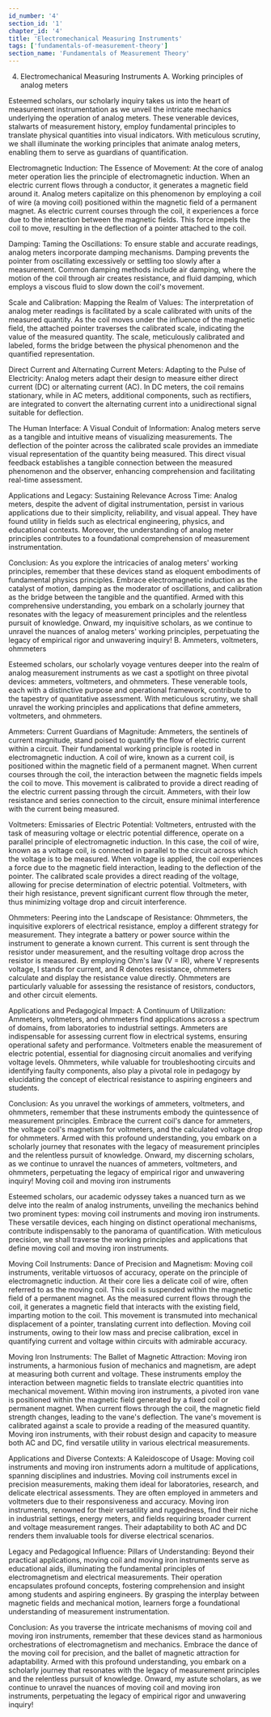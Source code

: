 ```yaml
---
id_number: '4'
section_id: '1'
chapter_id: '4'
title: 'Electromechanical Measuring Instruments'
tags: ['fundamentals-of-measurement-theory']
section_name: 'Fundamentals of Measurement Theory'
---
```


4. Electromechanical Measuring Instruments
A. Working principles of analog meters

Esteemed scholars, our scholarly inquiry takes us into the heart of measurement instrumentation as we unveil the intricate mechanics underlying the operation of analog meters. These venerable devices, stalwarts of measurement history, employ fundamental principles to translate physical quantities into visual indicators. With meticulous scrutiny, we shall illuminate the working principles that animate analog meters, enabling them to serve as guardians of quantification.

Electromagnetic Induction: The Essence of Movement:
At the core of analog meter operation lies the principle of electromagnetic induction. When an electric current flows through a conductor, it generates a magnetic field around it. Analog meters capitalize on this phenomenon by employing a coil of wire (a moving coil) positioned within the magnetic field of a permanent magnet. As electric current courses through the coil, it experiences a force due to the interaction between the magnetic fields. This force impels the coil to move, resulting in the deflection of a pointer attached to the coil.

Damping: Taming the Oscillations:
To ensure stable and accurate readings, analog meters incorporate damping mechanisms. Damping prevents the pointer from oscillating excessively or settling too slowly after a measurement. Common damping methods include air damping, where the motion of the coil through air creates resistance, and fluid damping, which employs a viscous fluid to slow down the coil's movement.

Scale and Calibration: Mapping the Realm of Values:
The interpretation of analog meter readings is facilitated by a scale calibrated with units of the measured quantity. As the coil moves under the influence of the magnetic field, the attached pointer traverses the calibrated scale, indicating the value of the measured quantity. The scale, meticulously calibrated and labeled, forms the bridge between the physical phenomenon and the quantified representation.

Direct Current and Alternating Current Meters: Adapting to the Pulse of Electricity:
Analog meters adapt their design to measure either direct current (DC) or alternating current (AC). In DC meters, the coil remains stationary, while in AC meters, additional components, such as rectifiers, are integrated to convert the alternating current into a unidirectional signal suitable for deflection.

The Human Interface: A Visual Conduit of Information:
Analog meters serve as a tangible and intuitive means of visualizing measurements. The deflection of the pointer across the calibrated scale provides an immediate visual representation of the quantity being measured. This direct visual feedback establishes a tangible connection between the measured phenomenon and the observer, enhancing comprehension and facilitating real-time assessment.

Applications and Legacy: Sustaining Relevance Across Time:
Analog meters, despite the advent of digital instrumentation, persist in various applications due to their simplicity, reliability, and visual appeal. They have found utility in fields such as electrical engineering, physics, and educational contexts. Moreover, the understanding of analog meter principles contributes to a foundational comprehension of measurement instrumentation.

Conclusion:
As you explore the intricacies of analog meters' working principles, remember that these devices stand as eloquent embodiments of fundamental physics principles. Embrace electromagnetic induction as the catalyst of motion, damping as the moderator of oscillations, and calibration as the bridge between the tangible and the quantified. Armed with this comprehensive understanding, you embark on a scholarly journey that resonates with the legacy of measurement principles and the relentless pursuit of knowledge. Onward, my inquisitive scholars, as we continue to unravel the nuances of analog meters' working principles, perpetuating the legacy of empirical rigor and unwavering inquiry!
B. Ammeters, voltmeters, ohmmeters

Esteemed scholars, our scholarly voyage ventures deeper into the realm of analog measurement instruments as we cast a spotlight on three pivotal devices: ammeters, voltmeters, and ohmmeters. These venerable tools, each with a distinctive purpose and operational framework, contribute to the tapestry of quantitative assessment. With meticulous scrutiny, we shall unravel the working principles and applications that define ammeters, voltmeters, and ohmmeters.

Ammeters: Current Guardians of Magnitude:
Ammeters, the sentinels of current magnitude, stand poised to quantify the flow of electric current within a circuit. Their fundamental working principle is rooted in electromagnetic induction. A coil of wire, known as a current coil, is positioned within the magnetic field of a permanent magnet. When current courses through the coil, the interaction between the magnetic fields impels the coil to move. This movement is calibrated to provide a direct reading of the electric current passing through the circuit. Ammeters, with their low resistance and series connection to the circuit, ensure minimal interference with the current being measured.

Voltmeters: Emissaries of Electric Potential:
Voltmeters, entrusted with the task of measuring voltage or electric potential difference, operate on a parallel principle of electromagnetic induction. In this case, the coil of wire, known as a voltage coil, is connected in parallel to the circuit across which the voltage is to be measured. When voltage is applied, the coil experiences a force due to the magnetic field interaction, leading to the deflection of the pointer. The calibrated scale provides a direct reading of the voltage, allowing for precise determination of electric potential. Voltmeters, with their high resistance, prevent significant current flow through the meter, thus minimizing voltage drop and circuit interference.

Ohmmeters: Peering into the Landscape of Resistance:
Ohmmeters, the inquisitive explorers of electrical resistance, employ a different strategy for measurement. They integrate a battery or power source within the instrument to generate a known current. This current is sent through the resistor under measurement, and the resulting voltage drop across the resistor is measured. By employing Ohm's law (V = IR), where V represents voltage, I stands for current, and R denotes resistance, ohmmeters calculate and display the resistance value directly. Ohmmeters are particularly valuable for assessing the resistance of resistors, conductors, and other circuit elements.

Applications and Pedagogical Impact: A Continuum of Utilization:
Ammeters, voltmeters, and ohmmeters find applications across a spectrum of domains, from laboratories to industrial settings. Ammeters are indispensable for assessing current flow in electrical systems, ensuring operational safety and performance. Voltmeters enable the measurement of electric potential, essential for diagnosing circuit anomalies and verifying voltage levels. Ohmmeters, while valuable for troubleshooting circuits and identifying faulty components, also play a pivotal role in pedagogy by elucidating the concept of electrical resistance to aspiring engineers and students.

Conclusion:
As you unravel the workings of ammeters, voltmeters, and ohmmeters, remember that these instruments embody the quintessence of measurement principles. Embrace the current coil's dance for ammeters, the voltage coil's magnetism for voltmeters, and the calculated voltage drop for ohmmeters. Armed with this profound understanding, you embark on a scholarly journey that resonates with the legacy of measurement principles and the relentless pursuit of knowledge. Onward, my discerning scholars, as we continue to unravel the nuances of ammeters, voltmeters, and ohmmeters, perpetuating the legacy of empirical rigor and unwavering inquiry!
Moving coil and moving iron instruments


Esteemed scholars, our academic odyssey takes a nuanced turn as we delve into the realm of analog instruments, unveiling the mechanics behind two prominent types: moving coil instruments and moving iron instruments. These versatile devices, each hinging on distinct operational mechanisms, contribute indispensably to the panorama of quantification. With meticulous precision, we shall traverse the working principles and applications that define moving coil and moving iron instruments.

Moving Coil Instruments: Dance of Precision and Magnetism:
Moving coil instruments, veritable virtuosos of accuracy, operate on the principle of electromagnetic induction. At their core lies a delicate coil of wire, often referred to as the moving coil. This coil is suspended within the magnetic field of a permanent magnet. As the measured current flows through the coil, it generates a magnetic field that interacts with the existing field, imparting motion to the coil. This movement is transmuted into mechanical displacement of a pointer, translating current into deflection. Moving coil instruments, owing to their low mass and precise calibration, excel in quantifying current and voltage within circuits with admirable accuracy.

Moving Iron Instruments: The Ballet of Magnetic Attraction:
Moving iron instruments, a harmonious fusion of mechanics and magnetism, are adept at measuring both current and voltage. These instruments employ the interaction between magnetic fields to translate electric quantities into mechanical movement. Within moving iron instruments, a pivoted iron vane is positioned within the magnetic field generated by a fixed coil or permanent magnet. When current flows through the coil, the magnetic field strength changes, leading to the vane's deflection. The vane's movement is calibrated against a scale to provide a reading of the measured quantity. Moving iron instruments, with their robust design and capacity to measure both AC and DC, find versatile utility in various electrical measurements.

Applications and Diverse Contexts: A Kaleidoscope of Usage:
Moving coil instruments and moving iron instruments adorn a multitude of applications, spanning disciplines and industries. Moving coil instruments excel in precision measurements, making them ideal for laboratories, research, and delicate electrical assessments. They are often employed in ammeters and voltmeters due to their responsiveness and accuracy. Moving iron instruments, renowned for their versatility and ruggedness, find their niche in industrial settings, energy meters, and fields requiring broader current and voltage measurement ranges. Their adaptability to both AC and DC renders them invaluable tools for diverse electrical scenarios.

Legacy and Pedagogical Influence: Pillars of Understanding:
Beyond their practical applications, moving coil and moving iron instruments serve as educational aids, illuminating the fundamental principles of electromagnetism and electrical measurements. Their operation encapsulates profound concepts, fostering comprehension and insight among students and aspiring engineers. By grasping the interplay between magnetic fields and mechanical motion, learners forge a foundational understanding of measurement instrumentation.

Conclusion:
As you traverse the intricate mechanisms of moving coil and moving iron instruments, remember that these devices stand as harmonious orchestrations of electromagnetism and mechanics. Embrace the dance of the moving coil for precision, and the ballet of magnetic attraction for adaptability. Armed with this profound understanding, you embark on a scholarly journey that resonates with the legacy of measurement principles and the relentless pursuit of knowledge. Onward, my astute scholars, as we continue to unravel the nuances of moving coil and moving iron instruments, perpetuating the legacy of empirical rigor and unwavering inquiry!



